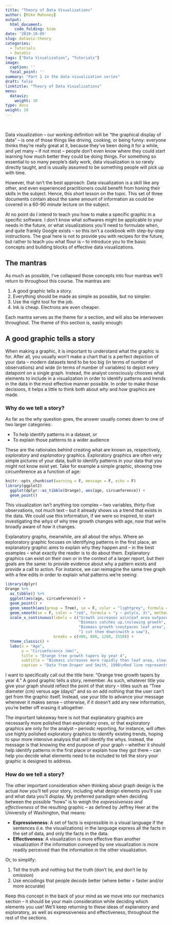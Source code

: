 ```yaml
---
title: "Theory of Data Visualizations"
author: [Mike Mahoney]
output:
  html_document:
    code_folding: hide
date: '2019-10-09'
slug: dataviz-theory
categories:
  - Tutorials
  - DataViz
tags: ["Data Visualization", "Tutorials"]
image:
  caption: ''
  focal_point: ''
summary: "Part 1 in the data visualization series"
draft: false
linktitle: "Theory of Data Visualizations"
menu:
  dataviz:
    weight: 10
type: docs
weight: 10
---
```


<br>

Data visualization -- our working definition will be "the graphical display of data" -- is one of those things like driving, cooking, or being funny: everyone thinks they're really great at it, because they've been doing it for a while, and yet many -- if not most -- people don't even know where they could start learning how much better they could be doing things. For something so essential to so many people's daily work, data visualization is so rarely directly taught, and is usually assumed to be something people will pick up with time.

However, that isn't the best approach. Data visualization is a skill like any other, and even experienced practitioners could benefit from honing their skills in the subject. Hence, this short lesson on the topic. This set of three documents contain about the same amount of information as could be covered in a 60-90 minute lecture on the subject.

At no point do I intend to teach you how to make a specific graphic in a specific software. I don't know what softwares might be applicable to your needs in the future, or what visualizations you'll need to formulate when, and quite frankly Google exists -- so this isn't a cookbook with step-by-step instructions. The goal here is not to provide you with recipes for the future, but rather to teach you what flour is -- to introduce you to the basic concepts and building blocks of effective data visualizations. 

## The mantras

As much as possible, I've collapsed those concepts into four mantras we'll return to throughout this course. The mantras are:

1. A good graphic tells a story.
2. Everything should be made as simple as possible, but no simpler.
3. Use the right tool for the job.
4. Ink is cheap. Electrons are even cheaper.

Each mantra serves as the theme for a section, and will also be interwoven throughout. The theme of this section is, easily enough:

## A good graphic tells a story

When making a graphic, it is important to understand what the graphic is for. After all, you usually won't make a chart that is a perfect depiction of your data -- modern datasets tend to be too big (in terms of number of observations) and wide (in terms of number of variables) to depict every datapoint on a single graph. Instead, the analyst consciously chooses what elements to include in a visualization in order to identify patterns and trends in the data in the most effective manner possible. In order to make those decisions, it helps a little to think both about _why_ and _how_ graphics are made.

### Why do we tell a story?

As far as the _why_ question goes, the answer usually comes down to one of two larger categories:

* To help identify patterns in a dataset, or
* To explain those patterns to a wider audience

These are the rationales behind creating what are known as, respectively, _exploratory_ and _explanatory_ graphics. Exploratory graphics are often very simple pictures of your data, built to identify patterns in your data that you might not know exist yet. Take for example a simple graphic, showing tree circumference as a function of age:

```r
knitr::opts_chunk$set(warning = F, message = F, echo = F)
library(ggplot2)
  ggplot(dplyr::as_tibble(Orange), aes(age, circumference)) + 
  geom_point()
```

This visualization isn't anything too complex -- two variables, thirty-five observations, not much text -- but it already shows us a trend that exists in the data. We could use this information, if we were so inspired, to start investigating the _whys_ of why tree growth changes with age, now that we're broadly aware of _how_ it changes.

Explanatory graphs, meanwhile, are all about the _whys_. Where an exploratory graphic focuses on identifying patterns in the first place, an explanatory graphic aims to explain why they happen and -- in the best examples -- what exactly the reader is to do about them. Explanatory graphics can exist on their own or in the context of a larger report, but their goals are the same: to provide evidence about why a pattern exists and provide a call to action. For instance, we can reimagine the same tree graph with a few edits in order to explain what patterns we're seeing:

```r
library(dplyr)
Orange %>%
  as_tibble() %>%
  ggplot(aes(age, circumference)) + 
  geom_point() + 
  geom_smooth(aes(group = Tree), se = F, color = "lightgrey", formula = "y ~ poly(x, 3)", method = "lm") + 
  geom_smooth(se = F, color = "red", formula = "y ~ poly(x, 3)", method = "lm") +
  scale_x_continuous(labels = c("Growth increases as\nleaf area outpaces biomass", 
                                "Biomass catches up,\nslowing growth", 
                                "Biomass growth \noutpaces leaf area", 
                                "I cut them down\nwith a saw"),
                     breaks = c(400, 800, 1200, 1550)) + 
  theme_classic() + 
  labs(x = "Age",
       y = "Circumference (mm)",
       title = "Orange tree growth tapers by year 4",
       subtitle = "Biomass increases more rapidly than leaf area, slowing rate of growth once tree reaches 15cm",
       caption = "Data from Draper and Smith, 1998\nRed line represents mean growth curve, grey lines growth curves for individual trees.")
```

I want to specifically call out the title here: "Orange tree growth tapers by year 4." A good graphic tells a story, remember. As such, whatever title you give your graph should reflect the point of that story -- titles such as "Tree diameter (cm) versus age (days)" and so on add nothing that the user can't get from the graphic itself. Instead, use your title to advance your message whenever it makes sense -- otherwise, if it doesn't add any new information, you're better off erasing it altogether.

The important takeaway here is not that explanatory graphics are necessarily more polished than exploratory ones, or that exploratory graphics are only for the analyst -- periodic reporting, for instance, will often use highly polished exploratory graphics to identify existing trends, hoping to spur more intensive analysis that will identify the whys. Instead, the message is that knowing the end purpose of your graph -- whether it should help identify patterns in the first place or explain how they got there -- can help you decide what elements need to be included to tell the story your graphic is designed to address.

### How do we tell a story?

The other important consideration when thinking about graph design is the actual _how_ you'll tell your story, including what design elements you'll use and what data you'll display. My preferred paradigm when deciding between the possible "hows" is to weigh the _expressiveness and effectiveness_ of the resulting graphic -- as defined by Jeffrey Heer at the University of Washington, that means:

* **Expressiveness**: A set of facts is expressible in a visual language if the sentences (i.e. the visualizations) in the language express all the facts in the set of data, and only the facts in the data.  
* **Effectiveness**: A visualization is more effective than another visualization if the information conveyed by one visualization is more readily perceived than the information in the other visualization.

Or, to simplify:

1. Tell the truth and nothing but the truth (don’t lie, and don’t lie by omission) 
2. Use encodings that people decode better (where better = faster and/or more accurate)

Keep this concept in the back of your mind as we move into our mechanics section -- it should be your main consideration while deciding which elements you use! We'll keep returning to these ideas of explanatory and exploratory, as well as expressiveness and effectiveness, throughout the rest of the sections.
